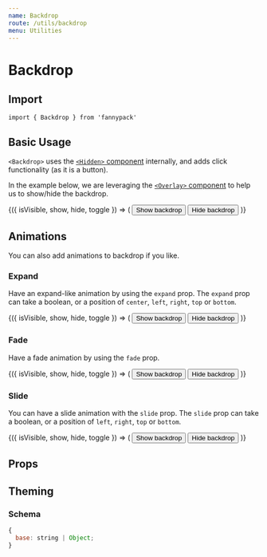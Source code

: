 ```yaml
---
name: Backdrop
route: /utils/backdrop
menu: Utilities
---
```



# Backdrop

## Import

`import { Backdrop } from 'fannypack'`

## Basic Usage

`<Backdrop>` uses the [`<Hidden>` component](/utils/hidden) internally, and adds click functionality (as it is a button).

In the example below, we are leveraging the [`<Overlay>` component](/utils/overlay) to help us to show/hide the backdrop.

<Playground>
  <Overlay.Container>
    {({ isVisible, show, hide, toggle }) => (
      <Box>
        <Button onClick={show}>Show backdrop</Button>
        <Backdrop isVisible={isVisible} />
        <Overlay isVisible={isVisible}>
          <Button onClick={hide}>Hide backdrop</Button>
        </Overlay>
      </Box>
    )}
  </Overlay.Container>
</Playground>

## Animations

You can also add animations to backdrop if you like.

### Expand

Have an expand-like animation by using the `expand` prop. The `expand` prop can take a boolean, or a position of `center`, `left`, `right`, `top` or `bottom`.

<Playground>
  <Overlay.Container>
    {({ isVisible, show, hide, toggle }) => (
      <Box>
        <Button onClick={show}>Show backdrop</Button>
        <Backdrop expand isVisible={isVisible} />
        <Overlay isVisible={isVisible}>
          <Button onClick={hide}>Hide backdrop</Button>
        </Overlay>
      </Box>
    )}
  </Overlay.Container>
</Playground>

### Fade

Have a fade animation by using the `fade` prop.

<Playground>
  <Overlay.Container>
    {({ isVisible, show, hide, toggle }) => (
      <Box>
        <Button onClick={show}>Show backdrop</Button>
        <Backdrop fade isVisible={isVisible} />
        <Overlay isVisible={isVisible}>
          <Button onClick={hide}>Hide backdrop</Button>
        </Overlay>
      </Box>
    )}
  </Overlay.Container>
</Playground>

### Slide

You can have a slide animation with the `slide` prop. The `slide` prop can take a boolean, or a position of `left`, `right`, `top` or `bottom`.

<Playground>
  <Overlay.Container>
    {({ isVisible, show, hide, toggle }) => (
      <Box>
        <Button onClick={show}>Show backdrop</Button>
        <Backdrop slide="bottom" isVisible={isVisible} />
        <Overlay isVisible={isVisible}>
          <Button onClick={hide}>Hide backdrop</Button>
        </Overlay>
      </Box>
    )}
  </Overlay.Container>
</Playground>

## Props

<PropsTable of={Backdrop} />

## Theming

### Schema

```jsx
{
  base: string | Object;
}
```
